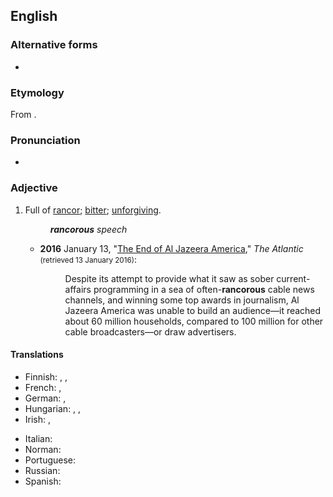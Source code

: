 ==English==

===Alternative forms===
* {{alter|en|rancourous}}

===Etymology===
From {{af|en|rancor|-ous}}.

===Pronunciation===
* {{a|UK}} {{IPA|en|/ˈɹæŋ.kəɹ.əs/}}

===Adjective===
{{en-adj}}

# Full of [[rancor]]; [[bitter]]; [[unforgiving]].
#: '''''rancorous''' speech''
#* '''2016''' January 13, "[http://www.theatlantic.com/business/archive/2016/01/al-jazeera-america-is-shutting-down/424011/ The End of Al Jazeera America]," ''The Atlantic'' <small>(retrieved 13 January 2016)</small>:
#*: Despite its attempt to provide what it saw as sober current-affairs programming in a sea of often-'''rancorous''' cable news channels, and winning some top awards in journalism, Al Jazeera America was unable to build an audience—it reached about 60 million households, compared to 100 million for other cable broadcasters—or draw advertisers.
#: {{syn|en|malicious|resentful|venomous}}

====Translations====
{{trans-top|full of rancor}}
* Finnish: {{t|fi|katkeroitunut}}, {{t|fi|kaunaa kantava}}, {{t+|fi|kaunainen}}
* French: {{t+|fr|rancunier}}, {{t+|fr|acrimonieux}}
* German: {{t+|de|nachtragend}}, {{t+|de|rachsüchtig}}
* Hungarian: {{t+|hu|haragtartó}}, {{t|hu|gyűlölködő}}, {{t+|hu|rosszindulatú}}
* Irish: {{t|ga|aiciseach}}, {{t|ga|domlasta}}
{{trans-mid}}
* Italian: {{t+|it|rancoroso}}
* Norman: {{t|nrf|rantcheunyi}} {{q|Jersey}}
* Portuguese: {{t+|pt|rancoroso}}
* Russian: {{t+|ru|злопамятный}}
* Spanish: {{t|es|rencoroso}}
{{trans-bottom}}